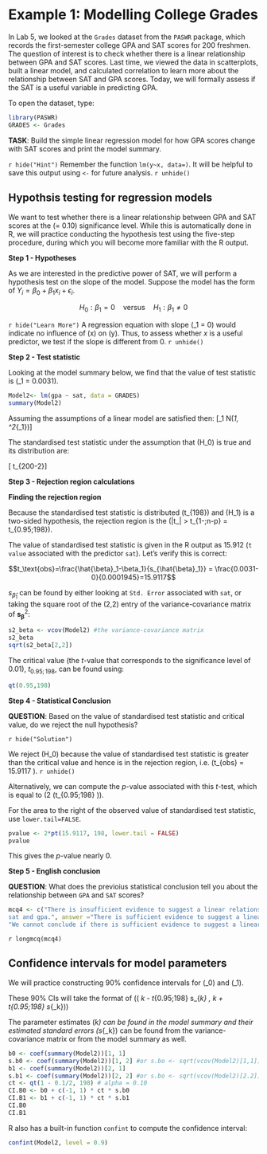 # Example 1: Modelling College Grades


In Lab 5, we looked at the `Grades` dataset from the `PASWR` package, which records the first-semester college GPA and SAT scores for 200 freshmen. The question of interest is to check whether there is a linear relationship between GPA and SAT scores. Last time, we viewed the data in scatterplots, built a linear model, and calculated correlation to learn more about the relationship between SAT and GPA scores. Today, we will formally assess if the SAT is a useful variable in predicting GPA.

To open the dataset, type:
```r
library(PASWR)
GRADES <- Grades
```

**TASK**: Build the simple linear regression model for how GPA scores change with SAT scores and print the model summary.

`r hide("Hint")`
Remember the function `lm(y~x, data=)`.
It will be helpful to save this output using `<-` for future analysis.
`r unhide()`

## Hypothsis testing for regression models

We want to test whether there is a linear relationship between GPA and SAT scores at the \(\alpha = 0.10\) significance level. While this is automatically done in R, we will practice conducting the hypothesis test using the five-step procedure, during which you will become more familiar with the R output. 

**Step 1 - Hypotheses**

As we are interested in the predictive power of SAT, we will perform a hypothesis test on the slope of the model. Suppose the model has the form of $Y_i=\beta_0+\beta_1 x_i +\epsilon_i$.


$$H_0 : \beta_1 = 0 \quad \text{versus} \quad H_1 : \beta_1 \neq 0$$


`r hide("Learn More")` 
A regression equation with slope \(\beta_1 = 0\) would indicate no influence of \(x\) on \(y\). Thus, to assess whether $x$ is a useful predictor, we test if the slope is different from 0.
`r unhide()`



**Step 2 - Test statistic**

Looking at the model summary below, we find that the value of test statistic is \(\hat{\beta}_1 = 0.0031\).

```r
Model2<- lm(gpa ~ sat, data = GRADES)
summary(Model2)
```

Assuming the assumptions of a linear model are satisfied then:
\[\hat{\beta}_1 \sim N(\beta_1, \sigma^2_{\hat{\beta}_1})\]


The standardised test statistic under the assumption that \(H_0\) is true and its distribution are:

\[\frac{\hat{\beta}_1-\beta_1}{s_{\hat{\beta}_1}} \sim t_{200-2}\]


**Step 3 - Rejection region calculations**

**Finding the rejection region**

Because the standardised test statistic is distributed \(t_{198}\) and \(H_1\) is a two-sided hypothesis, the rejection region is the \(|t_\text{obs}| > t_{1-\alpha;n-p} = t_{0.95;198}\).

The value of standardised test statistic is given in the R output as 15.912 (`t value` associated with the predictor `sat`). Let's verify this is correct: 

$$t_\text{obs}=\frac{\hat{\beta}_1-\beta_1}{s_{\hat{\beta}_1}} = \frac{0.0031-0}{0.0001945}=15.9117$$

$s_{\hat{\beta}_1}$ can be found by either looking at `Std. Error` associated with `sat`, or taking the square root of the (2,2) entry of the variance-covariance matrix of $\mathbf{s}^2_{\boldsymbol \beta}$:

```r
s2_beta <- vcov(Model2) #the variance-covariance matrix
s2_beta
sqrt(s2_beta[2,2])
```

The critical value (the $t$-value that corresponds to the significance level of 0.01), $t_{0.95;198}$, can be found using:
```r
qt(0.95,198)
```

**Step 4 - Statistical Conclusion**

**QUESTION**: Based on the value of standardised test statistic and critical value, do we reject the null hypothesis?

`r hide("Solution")`

We reject \(H_0\) because the value of standardised test statistic is greater than the critical value and hence is in the rejection region, i.e. \(t_{obs} = 15.9117 \geq 1.6526\).
`r unhide()`

Alternatively, we can compute the $p$-value associated with this $t$-test, which is equal to \(2 \times \mathbb{P}(t_{0.95;198} \geq 15.9117)\).

For the area to the right of the observed value of standardised test statistic, use `lower.tail=FALSE`.
``` r
pvalue <- 2*pt(15.9117, 198, lower.tail = FALSE)
pvalue
```

This gives the $p$-value nearly 0.


**Step 5 - English conclusion**


**QUESTION**: What does the previoius statistical conclusion tell you about the relationship between `GPA` and `SAT` scores?
```r
mcq4 <- c("There is insufficient evidence to suggest a linear relationship between sat and gpa.", "There is sufficient evidence to suggest a non-linear relationship between
sat and gpa.", answer ="There is sufficient evidence to suggest a linear relationship between sat and gpa.", 
"We cannot conclude if there is sufficient evidence to suggest a linear relationship between sat and gpa.")
```
`r longmcq(mcq4)`


## Confidence intervals for model parameters

We will practice constructing 90% confidence intervals for \(\beta_0\) and \(\beta_1\).

These 90% CIs will take the format of \(\left( \hat{\beta}_k - t_{0.95;198} \cdot s_{\hat{\beta}_k} \text{ },\text{ } \hat{\beta}_k + t_{0.95;198} \cdot s_{\hat{\beta}_k}\right)\)

The parameter estimates \(\hat{\beta}_k\) can be found in the model summary and their estimated standard errors \(s_{\hat{\beta}_k}\) can be found from the variance-covariance matrix or from the model summary as well.

```r
b0 <- coef(summary(Model2))[1, 1]
s.b0 <- coef(summary(Model2))[1, 2] #or s.bo <- sqrt(vcov(Model2)[1,1])
b1 <- coef(summary(Model2))[2, 1]
s.b1 <- coef(summary(Model2))[2, 2] #or s.bo <- sqrt(vcov(Model2)[2.2])
ct <- qt(1 - 0.1/2, 198) # alpha = 0.10
CI.B0 <- b0 + c(-1, 1) * ct * s.b0
CI.B1 <- b1 + c(-1, 1) * ct * s.b1
CI.B0
CI.B1
```

R also has a built-in function `confint` to compute the confidence interval:

```r
confint(Model2, level = 0.9)
```